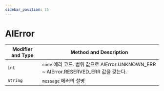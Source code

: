 ```yaml
---
sidebar_position: 15
---
```


# AIError

| Modifier and Type | Method and Description |
| ----------------- | ---------------------- |
| `int`   | `code` 에러 코드. 범위 값으로 AIError.UNKNOWN_ERR ~ AIError.RESERVED_ERR 값을 갖는다.  |
| `String`   |  `message` 에러의 설명  |
